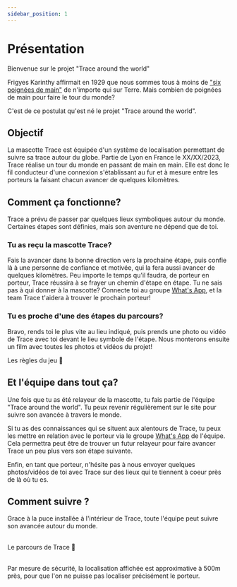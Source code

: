 ```yaml
---
sidebar_position: 1
---
```



# Présentation

Bienvenue sur le projet "Trace around the world"

Frigyes Karinthy affirmait en 1929 que nous sommes tous à moins de ["six poignées de main"](https://en.wikipedia.org/wiki/Six_degrees_of_separation) de n'importe qui sur Terre. 
Mais combien de poignées de main pour faire le tour du monde?

C'est de ce postulat qu'est né le projet "Trace around the world".

## Objectif

La mascotte Trace est équipée d'un système de localisation permettant de suivre sa trace autour du globe. Partie de Lyon en France le XX/XX/2023, Trace réalise un tour du monde en passant de main en main. Elle est donc le fil conducteur d'une connexion s'établissant au fur et à mesure entre les porteurs la faisant chacun avancer de quelques kilomètres.

## Comment ça fonctionne?

Trace a prévu de passer par quelques lieux symboliques autour du monde. Certaines étapes sont définies, mais son aventure ne dépend que de toi.

### Tu as reçu la mascotte Trace?

Fais la avancer dans la bonne direction vers la prochaine étape, puis confie là à une personne de confiance et motivée, qui la fera aussi avancer de quelques kilomètres.
Peu importe le temps qu'il faudra, de porteur en porteur, Trace réussira à se frayer un chemin d'étape en étape.
Tu ne sais pas à qui donner à la mascotte? Connecte toi au groupe [What's App](https://chat.whatsapp.com/FKwW0q23yVk3OdKNKAxGnE), et la team Trace t'aidera à trouver le prochain porteur!

### Tu es proche d'une des étapes du parcours?

Bravo, rends toi le plus vite au lieu indiqué, puis prends une photo ou vidéo de Trace avec toi devant le lieu symbole de l'étape. Nous monterons ensuite un film avec toutes les photos et vidéos du projet!


<div className="custom-container">
  <Link
    className="button button--secondary button--lg"
    style={{ width: "50%", textAlign: "center", backgroundColor: "#eaeaea" }}
    to="/docs/Rules">
    Les règles du jeu 📜
  </Link>
</div>


## Et l'équipe dans tout ça?

Une fois que tu as été relayeur de la mascotte, tu fais partie de l'équipe "Trace around the world". Tu peux revenir régulièrement sur le site pour suivre son avancée à travers le monde.

Si tu as des connaissances qui se situent aux alentours de Trace, tu peux les mettre en relation avec le porteur via le groupe [What's App](https://chat.whatsapp.com/FKwW0q23yVk3OdKNKAxGnE) de l'équipe. Cela permettra peut être de trouver un futur relayeur pour faire avancer Trace un peu plus vers son étape suivante.

Enfin, en tant que porteur, n'hésite pas à nous envoyer quelques photos/vidéos de toi avec Trace sur des lieux qui te tiennent à coeur près de là où tu es.

## Comment suivre ? ##

Grace à la puce installée à l'intérieur de Trace, toute l'équipe peut suivre son avancée autour du monde.

<br/>

<div className="custom-container">
  <Link
    className="button button--secondary button--lg"
    style={{ width: "50%", textAlign: "center", backgroundColor: "#eaeaea" }}
    to="/docs/Itinerary">
    Le parcours de Trace 🧭
  </Link>
</div>

<br/>

Par mesure de sécurité, la localisation affichée est approximative à 500m près, pour que l'on ne puisse pas localiser précisément le porteur.



